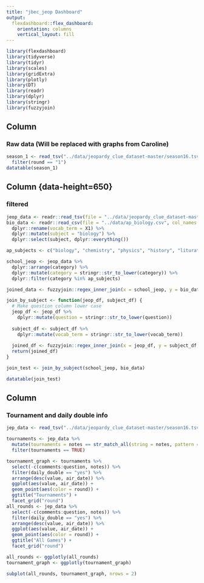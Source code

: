 ```yaml
---
title: "jbec_jeop Dashboard"
output: 
  flexdashboard::flex_dashboard:
    orientation: columns
    vertical_layout: fill
---
```


```r
library(flexdashboard)
library(tidyverse)
library(tidyr)
library(scales)
library(gridExtra)
library(plotly)
library(DT)
library(readr)
library(dplyr)
library(stringr)
library(fuzzyjoin)
```

Column {data-height=350}
-----------------------------------------------------------------------

### Raw data (Will be replaced with graphs from Caroline)

```r
season_1 <- read_tsv("../data/jeopardy_clue_dataset-master/season16.tsv") %>% 
  filter(round == "1")
datatable(season_1)
```

Column {data-height=650}{.tabset}
-----------------------------------------------------------------------

### filtered

```r

jeop_data <- readr::read_tsv(file = "../data/jeopardy_clue_dataset-master/master_season1-35.tsv")
bio_data <- readr::read_csv(file = "../data/ap_biology.csv", col_names = FALSE) %>% 
  dplyr::rename(vocab_term = X1) %>% 
  dplyr::mutate(subject = "biology") %>% 
  dplyr::select(subject, dplyr::everything())

ap_subjects <- c("biology", "chemistry", "physics", "history", "liturature")

school_jeop <- jeop_data %>% 
  dplyr::arrange(category) %>% 
  dplyr::mutate(category = stringr::str_to_lower(category)) %>% 
  dplyr::filter(category %in% ap_subjects)

joined_data <- fuzzyjoin::regex_inner_join(x = school_jeop, y = bio_data, by = c("question"= "vocab_term"))

join_by_subject <- function(jeop_df, subject_df) {
  # Make question column lower case
  jeop_df <- jeop_df %>% 
    dplyr::mutate(question = stringr::str_to_lower(question))
  
  subject_df <- subject_df %>% 
    dplyr::mutate(vocab_term = stringr::str_to_lower(vocab_term))
  
  joined_df <- fuzzyjoin::regex_inner_join(x = jeop_df, y = subject_df, by = c("question"= "vocab_term"))
  return(joined_df)
}

join_test <- join_by_subject(school_jeop, bio_data)

datatable(join_test)
```

Column {data-height=650}
-----------------------------------------------------------------------

### Tournament and daily double info

```r
jep_data <- read_tsv("../data/jeopardy_clue_dataset-master/season16.tsv")

tournaments <- jep_data %>% 
  mutate(tournaments = notes == str_match_all(string = notes, pattern = ".*game.*")) %>%
  filter(tournaments == TRUE)

tournament_graph <- tournaments %>% 
  select(-c(comments:question, notes)) %>% 
  filter(daily_double == "yes") %>% 
  arrange(desc(value, air_date)) %>% 
  ggplot(aes(value, air_date)) +
  geom_point(aes(color = round)) +
  ggtitle("Tournaments") +
  facet_grid("round")
all_rounds <- jep_data %>% 
  select(-c(comments:question, notes)) %>% 
  filter(daily_double == "yes") %>% 
  arrange(desc(value, air_date)) %>% 
  ggplot(aes(value, air_date)) +
  geom_point(aes(color = round)) + 
  ggtitle("All Games") +
  facet_grid("round") 

all_rounds <- ggplotly(all_rounds)
tournament_graph <- ggplotly(tournament_graph)

subplot(all_rounds, tournament_graph, nrows = 2)
```
